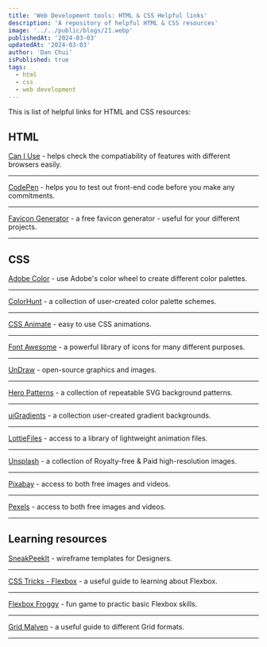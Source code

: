 ```yaml
---
title: 'Web Development tools: HTML & CSS Helpful links'
description: 'A repository of helpful HTML & CSS resources'
image: '../../public/blogs/21.webp'
publishedAt: '2024-03-03'
updatedAt: '2024-03-03'
author: 'Dan Chui'
isPublished: true
tags:
  - html
  - css
  - web development
---
```


This is list of helpful links for HTML and CSS resources:

## HTML

[Can I Use](https://caniuse.com/) - helps check the compatiability of features with different browsers easily.

---

[CodePen](https://codepen.io/) - helps you to test out front-end code before you make any commitments.

---

[Favicon Generator](https://favicon.io/) - a free favicon generator - useful for your different projects.

---

## CSS

[Adobe Color](https://color.adobe.com/explore) - use Adobe's color wheel to create different color palettes.

---

[ColorHunt](https://colorhunt.co/) - a collection of user-created color palette schemes.

---

[CSS Animate](https://animate.style/) - easy to use CSS animations.

---

[Font Awesome](https://fontawesome.com/) - a powerful library of icons for many different purposes.

---

[UnDraw](https://undraw.co/) - open-source graphics and images.

---

[Hero Patterns](https://heropatterns.com/) - a collection of repeatable SVG background patterns.

---

[uiGradients](https://uigradients.com/#ByDesign) - a collection user-created gradient backgrounds.

---

[LottieFiles](https://lottiefiles.com/) - access to a library of lightweight animation files.

---

[Unsplash](https://unsplash.com/) - a collection of Royalty-free & Paid high-resolution images.

---

[Pixabay](https://pixabay.com) - access to both free images and videos.

---

[Pexels](https://pexels.com) - access to both free images and videos.

---

## Learning resources

[SneakPeekIt](https://sneakpeekit.com/) - wireframe templates for Designers.

---

[CSS Tricks - Flexbox](https://css-tricks.com/snippets/css/a-guide-to-flexbox/) - a useful guide to learning about Flexbox.

---

[Flexbox Froggy](https://flexboxfroggy.com/) - fun game to practic basic Flexbox skills.

---

[Grid Malven](https://grid.malven.co/) - a useful guide to different Grid formats.

---
